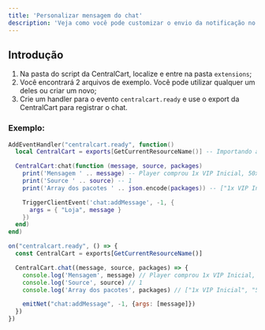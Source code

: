 ```yaml
---
title: 'Personalizar mensagem do chat'
description: 'Veja como você pode customizar o envio da notificação no chat.'
---
```


## Introdução

1. Na pasta do script da CentralCart, localize e entre na pasta `extensions`;
2. Você encontrará 2 arquivos de exemplo. Você pode utilizar qualquer um deles ou criar um novo;
3. Crie um handler para o evento `centralcart.ready` e use o export da CentralCart para registrar o chat.

### Exemplo:
<CodeGroup>

  ```lua extension.lua
  AddEventHandler("centralcart.ready", function()
    local CentralCart = exports[GetCurrentResourceName()] -- Importando as funções da CentralCart

    CentralCart:chat(function (message, source, packages)
      print('Mensagem ' .. message) -- Player comprou 1x VIP Inicial, 50x Coins na nossa loja!
      print('Source ' .. source) -- 1
      print('Array dos pacotes ' .. json.encode(packages)) -- ["1x VIP Inicial", "50x Coins"]

      TriggerClientEvent('chat:addMessage', -1, {
        args = { "Loja", message }
      })
    end)
  end)
  ```

  ```javascript extension.js
  on("centralcart.ready", () => {
    const CentralCart = exports[GetCurrentResourceName()]

    CentralCart.chat((message, source, packages) => {
      console.log('Mensagem', message) // Player comprou 1x VIP Inicial, 50x Coins na nossa loja!
      console.log('Source', source) // 1
      console.log('Array dos pacotes', packages) // ["1x VIP Inicial", "50x Coins"]

      emitNet("chat:addMessage", -1, {args: [message]})
    })
  })
  ```

</CodeGroup>